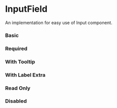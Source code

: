 
<Meta of={Story} />

# InputField

An implementation for easy use of Input component.

### Basic

<Canvas of={Story.Primary} />

### Required

<Canvas of={Story.Required} />

### With Tooltip

<Canvas of={Story.WithTooltip} />

### With Label Extra

<Canvas of={Story.WithExtralabel} />

### Read Only

<Canvas of={Story.ReadOnly} />

### Disabled

<Canvas of={Story.Disabled} />

<Primary />
<Controls />
